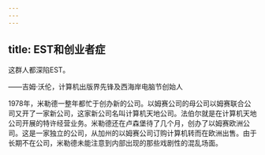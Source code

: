 ```yaml
---
---
---
```

title: EST和创业者症
---




这群人都深陷EST。

——吉姆·沃伦，计算机出版界先锋及西海岸电脑节创始人



1978年，米勒德一整年都忙于创办新的公司。以姆赛公司的母公司以姆赛联合公司又开了一家新公司，这家新公司名叫计算机天地公司。法伯尔就是在计算机天地公司开展的特许经营业务。米勒德还在卢森堡待了几个月，创办了以姆赛欧洲公司。这是一家独立的公司，从加州的以姆赛公司订购计算机转而在欧洲出售。由于长期不在公司，米勒德未能注意到内部出现的那些戏剧性的混乱场面。